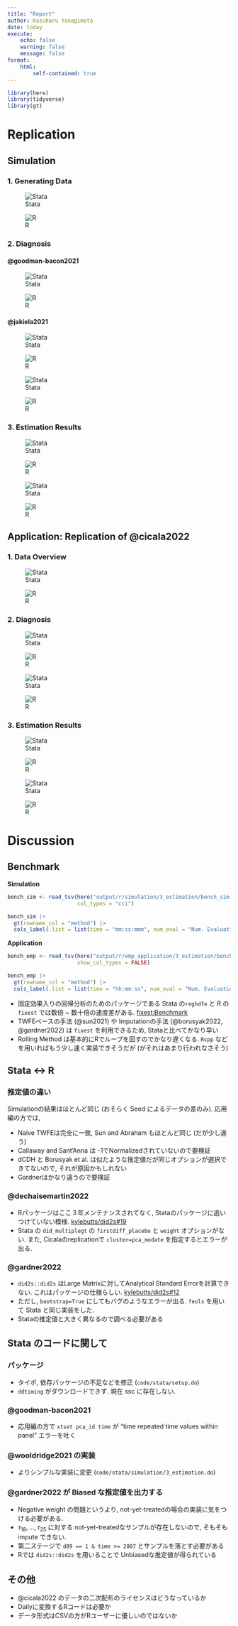 ```yaml
---
title: "Report"
author: Kazuharu Yanagimoto
date: today
execute:
    echo: false
    warning: false
    message: false
format:
    html:
        self-contained: true
---
```


```r
library(here)
library(tidyverse)
library(gt)
```


# Replication

## Simulation

### 1. Generating Data

::: {layout-ncol="2"}

![Stata](/output/stata/simulation/1_gen_data/baker22_sim6.png)

![R](/output/r/simulation/1_gen_data/baker22_sim6.png)

:::


### 2. Diagnosis

#### @goodman-bacon2021

::: {layout-ncol=2}

![Stata](/output/stata/simulation/2_diagnosis/bacon_decomp.png)

![R](/output/r/simulation/2_diagnosis/bacon_decomp.png)


:::

#### @jakiela2021

::: {layout-ncol="2"}

![Stata](/output/stata/simulation/2_diagnosis/jakiela_weight.png)

![R](/output/r/simulation/2_diagnosis/jakiela_weight.png)

:::

::: {layout-ncol="2"}

![Stata](/output/stata/simulation/2_diagnosis/jakiela_resid.png)

![R](/output/r/simulation/2_diagnosis/jakiela_resid.png)

:::


### 3. Estimation Results

::: {layout-ncol=2}
![Stata](/output/stata/simulation/3_estimation/alt_est1.png)

![R](/output/r/simulation/3_estimation/alt_est1.png)

:::

::: {layout-ncol=2}
![Stata](/output/stata/simulation/3_estimation/alt_est2.png)

![R](/output/r/simulation/3_estimation/alt_est2.png)

:::


## Application: Replication of @cicala2022

### 1. Data Overview

::: {layout-ncol="2"}

![Stata](/output/stata/emp_application/1_overview/dispatch_timing.png)

![R](/output/r/emp_application/1_overview/treate_timing.png)

:::

### 2. Diagnosis


::: {layout-ncol="2"}


![Stata](/output/stata/emp_application/2_dignosis/jdiag_1.png)

![R](/output/r/emp_application/2_diagnosis/jakiela_weight.png)


:::

::: {layout-ncol="2"}


![Stata](/output/stata/emp_application/2_dignosis/jdiag_2.png)

![R](/output/r/emp_application/2_diagnosis/jakiela_resid.png)


:::


### 3. Estimation Results

::: {layout-ncol="2"}

![Stata](/output/stata/emp_application/3_estimation/alt_est1_slides.png)

![R](/output/r/emp_application/3_estimation/alt_est1.png)

:::

::: {layout-ncol=2}

![Stata](/output/stata/emp_application/3_estimation/alt_est2_slides.png)

![R](/output/r/emp_application/3_estimation/alt_est2.png)

:::

# Discussion

## Benchmark


**Simulation**
```r
bench_sim <- read_tsv(here("output/r/simulation/3_estimation/bench_sim.tsv"),
                      col_types = "cci")

bench_sim |>
  gt(rowname_col = "method") |>
  cols_label(.list = list(time = "mm:ss:mmm", num_eval = "Num. Evaluation"))
```


**Application**
```r
bench_emp <- read_tsv(here("output/r/emp_application/3_estimation/bench_emp.tsv"),
                      show_col_types = FALSE)

bench_emp |>
  gt(rowname_col = "method") |>
  cols_label(.list = list(time = "hh:mm:ss", num_eval = "Num. Evaluation"))
```



- 固定効果入りの回帰分析のためのパッケージである Stata の`reghdfe` と R の `fixest` では数倍 ~ 数十倍の速度差がある. [fixest:Benchmark](https://lrberge.github.io/fixest/)
- TWFEベースの手法 (@sun2021) や Imputationの手法 (@borusyak2022, @gardner2022) は `fixest` を利用できるため, Stataと比べてかなり早い
- Rolling Method は基本的にRでループを回すのでかなり遅くなる. `Rcpp` などを用いればもう少し速く実装できそうだが (がそれはあまり行われなさそう)

## Stata ↔ R

### 推定値の違い

Simulationの結果はほとんど同じ (おそらく Seed によるデータの差のみ).
応用編の方では, 

- Naive TWFEは完全に一致, Sun and Abraham もほとんど同じ (だが少し違う)
- Callaway and Sant'Anna は -1でNormalizedされていないので要検証
- dCDH と Borusyak et al. は似たような推定値だが同じオプションが選択できてないので, それが原因かもしれない
- Gardnerはかなり違うので要検証

### @dechaisemartin2022

- Rパッケージはここ３年メンテナンスされてなく, Stataのパッケージに追いつけていない模様. [kylebutts/did2s#19](https://github.com/kylebutts/did2s/issues/19)
- Stata の `did_multiplegt` の `firstdiff_placebo` と `weight ` オプションがない. また, Cicalaのreplicationで `cluster=pca_modate` を指定するとエラーが出る.

### @gardner2022

- `did2s::did2s` はLarge Matrixに対してAnalytical Standard Errorを計算できない. これはパッケージの仕様らしい. [kylebutts/did2s#12](https://github.com/kylebutts/did2s/issues/12)
- ただし, `bootstrap=True` にしてもバグのようなエラーが出る. `feols` を用いて Stata と同じ実装をした.
- Stataの推定値と大きく異なるので調べる必要がある


## Stata のコードに関して

### パッケージ

- タイポ, 依存パッケージの不足などを修正 (`code/stata/setup.do`)
- `ddtiming` がダウンロードできず. 現在 ssc に存在しない.

### @goodman-bacon2021

- 応用編の方で `xtset pca_id time` が "time repeated time values within panel" エラーを吐く

### @wooldridge2021 の実装

- よりシンプルな実装に変更 (`code/stata/simulation/3_estimation.do`)

### @gardner2022 が Biased な推定値を出力する

- Negative weight の問題というより, not-yet-treatedの場合の実装に気をつける必要がある.
- $\tau_{18}, \dots, \tau_{25}$ に対する not-yet-treatedなサンプルが存在しないので, そもそも impute できない. 
- 第二ステージで `d89 == 1 & time >= 2007` とサンプルを落とす必要がある
- Rでは `did2s::did2s` を用いることで Unbiasedな推定値が得られている

## その他

- @cicala2022 のデータの二次配布のライセンスはどうなっているか
- Dailyに変換するRコードは必要か
- データ形式はCSVの方がRユーザーに優しいのではないか



















